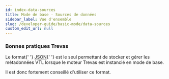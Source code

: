 ```yaml
---
id: index-data-sources
title: Mode de base - Sources de données
sidebar_label: Vue d'ensemble
slug: /developer-guide/basic-mode/data-sources
custom_edit_url: null
---
```



### Bonnes pratiques Trevas

<p>
	Le format{' '}
	<a href={useBaseUrl('/developer-guide/basic-mode/data-sources/json')}>JSON</a>{' '}
	est le seul permettant de stocker et gérer les métadonnées VTL lorsque le
	moteur Trevas est instancié en mode de base.
</p>
<p>Il est donc fortement conseillé d'utiliser ce format.</p>

<div className="row">
	<div className="col">
		<Card
			title="JDBC"
			page={useBaseUrl('/developer-guide/basic-mode/data-sources/jdbc')}
		/>
	</div>
	<div className="col">
		<Card
			title="JSON"
			page={useBaseUrl('/developer-guide/basic-mode/data-sources/json')}
		/>
	</div>
	<div className="col">
		<Card
			title="Others"
			page={useBaseUrl('/developer-guide/basic-mode/data-sources/others')}
		/>
	</div>
</div>
